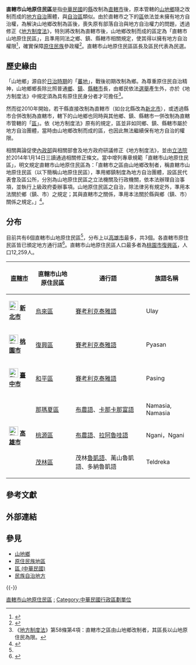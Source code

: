 {{ROC divisions levels}}
'''直轄市山地原住民區'''是指[[中華民國|中華民國]]的[[縣_(中華民國)|縣]]改制為[[直轄市_(中華民國)|直轄市]]後，原本管轄的[[山地鄉|山地鄉]]隨之改制而成的[[自治行政區劃|地方自治]]團體，與[[自治區|自治區]]類似。由於直轄市之下的[[區_(中華民國)|區]]依法並未擁有地方自治權，為解決山地鄉改制為區後，喪失原有部落自治與地方自治權力的問題，透過修正《[[s:地方制度法|地方制度法]]》，特別將改制為直轄市後，山地鄉改制而成的區定為「直轄市山地原住民區」，且準用同法之鄉、鎮、縣轄市相關規定，使其得以擁有地方自治權限<ref>{{Cite web |author1=曾盈瑜 |title=直轄市山地原住民區 可選區長 |url=https://www.chinatimes.com/realtimenews/20140114006222-260407?chdtv |publisher=中央社 |date=2014-01-14 |access-date=2020-05-07 |archive-date=2020-11-27 |archive-url=https://web.archive.org/web/20201127154106/https://www.chinatimes.com/realtimenews/20140114006222-260407?chdtv |dead-url=no }}</ref>，確實保障[[臺灣原住民族|原住民族]]參政權<ref>{{Cite web |title=「地方制度法」立法院修正通過，直轄市山地原住民區回復公法人自治，確實保障原住民族參政權 |url=http://www.apc.gov.tw/portal/docDetail.html?CID=35AE118732EB6BAF&DID=0C3331F0EBD318C22B95A8075248298F |date=2014-01-16 |publisher=原住民族委員會 |archiveurl=https://web.archive.org/web/20150923172629/http://www.apc.gov.tw/portal/docDetail.html?CID=35AE118732EB6BAF&DID=0C3331F0EBD318C22B95A8075248298F |archivedate=2015-09-23 }}</ref>。直轄市山地原住民區區長及區民代表為民選。

==歷史緣由==
「山地鄉」源自於[[台灣日治時期|日治時期]]的「[[蕃地|蕃地]]」，戰後初期改制為鄉。為尊重原住民自治精神，山地鄉鄉長除比照普通[[鄉_(中華民國)|鄉]]、[[鎮_(中華民國)|鎮]]、[[縣轄市|縣轄市]]長，由鄉民依法[[選舉|選舉]]產生外，亦於《地方制度法》中規定須為具有原住民身分者才可擔任<ref>《[[s:地方制度法_(民國104年5月立法6月公布)|地方制度法]]》第58條第4項：直轄市之區由山地鄉改制者，其區長以山地原住民為限。</ref>。

然而從2010年開始，若干縣直接改制為直轄市（如台北縣改為[[新北市|新北市]]），或透過縣市合併改制為直轄市，轄下的山地鄉也同時與其他鄉、鎮、縣轄市一併改制為直轄市管轄的「[[區_(中華民國)|區]]」。依《地方制度法》原有的規定，區並非如同鄉、鎮、縣轄市屬於地方自治團體，當時由山地鄉改制而成的區，也因此無法繼續保有地方自治的權限。

相關輿論促使[[中華民國內政部|內政部]]與相關部會及地方政府研議修正《地方制度法》，並由[[立法院|立法院]]於2014年1月14日三讀通過相關修正條文。當中增列專章規範「直轄市山地原住民區」，明文規定直轄市山地原住民區為：「直轄市之區由山地鄉改制者，稱直轄市山地原住民區（以下簡稱山地原住民區），準用鄉鎮制度為地方自治團體，設區民代表會及區公所，分別為山地原住民區之立法機關及行政機關，依本法辦理自治事項，並執行上級政府委辦事項。山地原住民區之自治，除法律另有規定外，準用本法關於鄉（鎮、市）之規定；其與直轄市之關係，準用本法關於縣與鄉（鎮、市）關係之規定。」<ref name="內政部民政司">{{Cite web |title=立法院修正「地方制度法」賦予直轄市山地原住民區實施自治之法源依據及權限 |url=http://www.moi.gov.tw/dca/01news_001.aspx?sn=8051 |publisher=內政部民政司 |date=2014-01-14 |access-date=2014-06-12 |archive-date=2014-07-14 |archive-url=https://web.archive.org/web/20140714134942/http://www.moi.gov.tw/dca/01news_001.aspx?sn=8051 |dead-url=yes }}</ref>。

==分布==
目前共有6個直轄市山地原住民區<ref name="內政部民政司"/>，分布上以[[高雄市|高雄市]]最多，共3個。各直轄市原住民區皆已頒定地方通行語<ref name="ltn2220153">{{cite news |author1=林彥彤 |title=55公所 原民「地方通行語」公告了 |url=http://news.ltn.com.tw/news/politics/breakingnews/2220153 |work=自由時報 |date=2017-10-12 |accessdate=2017-10-12 |archive-date=2017-10-13 |archive-url=https://web.archive.org/web/20171013014301/http://news.ltn.com.tw/news/politics/breakingnews/2220153 |dead-url=no }}</ref>。直轄市山地原住民區人口最多者為[[桃園市|桃園市]][[復興區_(台灣)|復興區]]，人口12,259人。

{|class=wikitable
! [[直轄市_(中華民國)|直轄市]]
! 直轄市山地原住民區
! 通行語
! 族語名稱
|-
| [[File:Flag_of_New_Taipei_City.svg|25px]] '''[[新北市|新北市]]'''
| [[烏來區|烏來區]]
| [[賽考利克泰雅語|賽考利克泰雅語]]
| Ulay
|-
| [[File:Flag_of_Taoyuan_City.svg|25px]] '''[[桃園市|桃園市]]'''
| [[復興區_(台灣)|復興區]]
| [[賽考利克泰雅語|賽考利克泰雅語]]
| Pyasan
|-
| [[File:Flag_of_Taichung_City.svg|25px]] '''[[臺中市|臺中市]]'''
| [[和平區_(台灣)|和平區]]
| [[賽考利克泰雅語|賽考利克泰雅語]]
| Pasing{{sup|賽考利克泰雅語}}
|-
|rowspan=3| [[File:Flag_of_Kaohsiung_City.svg|25px]] '''[[高雄市|高雄市]]'''
| [[那瑪夏區|那瑪夏區]]
| [[布農語|布農語]]、[[卡那卡那富語|卡那卡那富語]]
| Namasia{{sup|布農語}}, Namasia{{sup|卡那卡那富語}}
|-
| [[桃源區|桃源區]]||[[布農語|布農語]]、[[拉阿魯哇語|拉阿魯哇語]]
| Ngani{{sup|布農語}}，Ngani{{sup|拉阿魯哇語}}
|-
| [[茂林區|茂林區]]
| 茂林[[魯凱語|魯凱語]]、萬山魯凱語、多納魯凱語
| Teldreka
|}

==參考文獻==
{{Reflist|2}}

==外部連結==
{{Wikisource|地方制度法}}

==參見==
{{Portal box|中華民國|台湾}}
* [[山地鄉|山地鄉]]
* [[原住民族地區|原住民族地區]]
* [[區_(中華民國)|區 (中華民國)]]
* [[民族自治地方|民族自治地方]]
{{-}}
{{臺灣原住民地區}}

[[Category:直轄市山地原住民區|]]
[[Category:中華民國直轄市|:]]
[[Category:中華民國行政區劃單位|Category:中華民國行政區劃單位]]